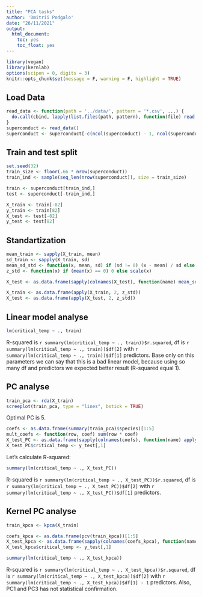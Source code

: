 ```yaml
---
title: "PCA tasks"
author: 'Dmitrii Podgalo'
date: "26/11/2021"
output:
  html_document: 
    toc: yes
    toc_float: yes
---
```


```r
library(vegan)
library(kernlab)
options(scipen = 0, digits = 3)
knitr::opts_chunk$set(message = F, warning = F, highlight = TRUE)
```

## Load Data
```r
read_data <- function(path = '../data/', pattern = '*.csv', ...) {
  do.call(cbind, lapply(list.files(path, pattern), function(file) read.csv(paste0(path, file))))
}
superconduct <- read_data()
superconduct <- superconduct[-c(ncol(superconduct) - 1, ncol(superconduct))]
```


## Train and test split
```r
set.seed(32)
train_size <- floor(.66 * nrow(superconduct))
train_ind <- sample(seq_len(nrow(superconduct)), size = train_size)

train <- superconduct[train_ind,]
test <- superconduct[-train_ind,]

X_train <- train[-82]
y_train <- train[82]
X_test <- test[-82]
y_test <- test[82]
```

## Standartization
```r
mean_train <- sapply(X_train, mean)
sd_train <- sapply(X_train, sd)
mean_sd_std <- function(x, mean, sd) if (sd != 0) (x - mean) / sd else 0
z_std <- function(x) if (mean(x) == 0) 0 else scale(x)

X_test <- as.data.frame(sapply(colnames(X_test), function(name) mean_sd_std(X_test[name], mean_train[name], sd_train[name])))

X_train <- as.data.frame(apply(X_train, 2, z_std))
X_test <- as.data.frame(apply(X_test, 2, z_std))
```

## Linear model analyse
```r
lm(critical_temp ~ ., train)
```
R-squared is `r summary(lm(critical_temp ~ ., train))$r.squared`, df is `r summary(lm(critical_temp ~ ., train))$df[2]` with `r summary(lm(critical_temp ~ ., train))$df[1]` predictors. Base only on this parameters we can say that this is a bad linear model, because using so many df and predictors we expected better result (R-squared equal 1).

## PC analyse
```r
train_pca <- rda(X_train)
screeplot(train_pca, type = "lines", bstick = TRUE)
```
Optimal PC is 5.

```r
coefs <- as.data.frame(summary(train_pca)$species)[1:5]
mult_coefs <- function(row, coef) sum(row * coef)
X_test_PC <- as.data.frame(sapply(colnames(coefs), function(name) apply(X_test, 1, function(row) mult_coefs(row, coefs[name]))))
X_test_PC$critical_temp <- y_test[,1]
```

Let's calculate R-squared:
```r
summary(lm(critical_temp ~ ., X_test_PC))
```
R-squared is `r summary(lm(critical_temp ~ ., X_test_PC))$r.squared`, df is `r summary(lm(critical_temp ~ ., X_test_PC))$df[2]` with `r summary(lm(critical_temp ~ ., X_test_PC))$df[1]` predictors.

## Kernel PC analyse
```r
train_kpca <- kpca(X_train)

coefs_kpca <- as.data.frame(pcv(train_kpca))[1:5]
X_test_kpca <- as.data.frame(sapply(colnames(coefs_kpca), function(name) apply(X_test, 1, function(row) mult_coefs(row, coefs_kpca[name]))))
X_test_kpca$critical_temp <- y_test[,1]

summary(lm(critical_temp ~ ., X_test_kpca))
```
R-squared is `r summary(lm(critical_temp ~ ., X_test_kpca))$r.squared`, df is `r summary(lm(critical_temp ~ ., X_test_kpca))$df[2]` with `r summary(lm(critical_temp ~ ., X_test_kpca))$df[1] - 1` predictors. Also, PC1 and PC3 has not statistical confirmation.



